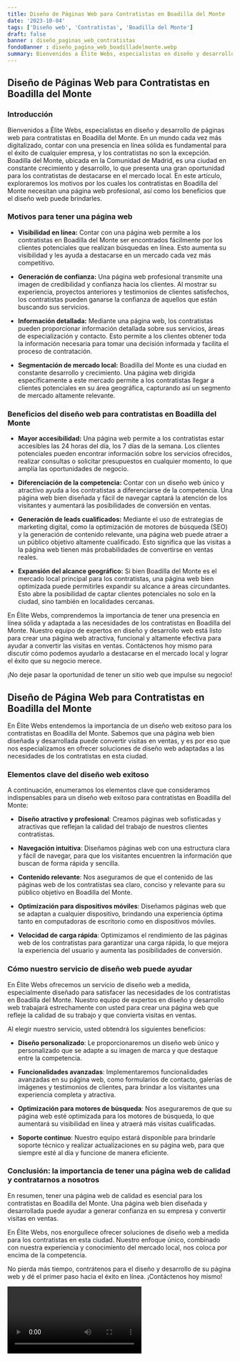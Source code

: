 ```yaml
---
title: Diseño de Páginas Web para Contratistas en Boadilla del Monte
date: '2023-10-04'
tags: ['Diseño web', 'Contratistas', 'Boadilla del Monte']
draft: false
banner : diseño_paginas_web_contratistas
fondoBanner : diseño_pagina_web_boadilladelmonte.webp
summary: Bienvenidos a Élite Webs, especialistas en diseño y desarrollo de páginas web para contratistas en Boadilla del Monte. En un mundo cada vez más digitalizado, contar con una presencia en línea sólida es fundamental para el éxito de cualquier empresa, y los contratistas no son la excepción. Boadilla del Monte, ubicada en la Comunidad de Madrid, es una ciudad en constante crecimiento y desarrollo, lo que presenta una gran oportunidad para los contratistas de destacarse en el mercado local. En este artículo, exploraremos los motivos por los cuales los contratistas en Boadilla del Monte necesitan una página web profesional, así como los beneficios que el diseño web puede brindarles.
---
```


## Diseño de Páginas Web para Contratistas en Boadilla del Monte

### Introducción

Bienvenidos a Élite Webs, especialistas en diseño y desarrollo de páginas web para contratistas en Boadilla del Monte. En un mundo cada vez más digitalizado, contar con una presencia en línea sólida es fundamental para el éxito de cualquier empresa, y los contratistas no son la excepción. Boadilla del Monte, ubicada en la Comunidad de Madrid, es una ciudad en constante crecimiento y desarrollo, lo que presenta una gran oportunidad para los contratistas de destacarse en el mercado local. En este artículo, exploraremos los motivos por los cuales los contratistas en Boadilla del Monte necesitan una página web profesional, así como los beneficios que el diseño web puede brindarles.

### Motivos para tener una página web

- **Visibilidad en línea:** Contar con una página web permite a los contratistas en Boadilla del Monte ser encontrados fácilmente por los clientes potenciales que realizan búsquedas en línea. Esto aumenta su visibilidad y les ayuda a destacarse en un mercado cada vez más competitivo.

- **Generación de confianza:** Una página web profesional transmite una imagen de credibilidad y confianza hacia los clientes. Al mostrar su experiencia, proyectos anteriores y testimonios de clientes satisfechos, los contratistas pueden ganarse la confianza de aquellos que están buscando sus servicios.

- **Información detallada:** Mediante una página web, los contratistas pueden proporcionar información detallada sobre sus servicios, áreas de especialización y contacto. Esto permite a los clientes obtener toda la información necesaria para tomar una decisión informada y facilita el proceso de contratación.

- **Segmentación de mercado local:** Boadilla del Monte es una ciudad en constante desarrollo y crecimiento. Una página web dirigida específicamente a este mercado permite a los contratistas llegar a clientes potenciales en su área geográfica, capturando así un segmento de mercado altamente relevante.

### Beneficios del diseño web para contratistas en Boadilla del Monte

- **Mayor accesibilidad:** Una página web permite a los contratistas estar accesibles las 24 horas del día, los 7 días de la semana. Los clientes potenciales pueden encontrar información sobre los servicios ofrecidos, realizar consultas o solicitar presupuestos en cualquier momento, lo que amplía las oportunidades de negocio.

- **Diferenciación de la competencia:** Contar con un diseño web único y atractivo ayuda a los contratistas a diferenciarse de la competencia. Una página web bien diseñada y fácil de navegar captará la atención de los visitantes y aumentará las posibilidades de conversión en ventas.

- **Generación de leads cualificados:** Mediante el uso de estrategias de marketing digital, como la optimización de motores de búsqueda (SEO) y la generación de contenido relevante, una página web puede atraer a un público objetivo altamente cualificado. Esto significa que las visitas a la página web tienen más probabilidades de convertirse en ventas reales.

- **Expansión del alcance geográfico:** Si bien Boadilla del Monte es el mercado local principal para los contratistas, una página web bien optimizada puede permitirles expandir su alcance a áreas circundantes. Esto abre la posibilidad de captar clientes potenciales no solo en la ciudad, sino también en localidades cercanas.

En Élite Webs, comprendemos la importancia de tener una presencia en línea sólida y adaptada a las necesidades de los contratistas en Boadilla del Monte. Nuestro equipo de expertos en diseño y desarrollo web está listo para crear una página web atractiva, funcional y altamente efectiva para ayudar a convertir las visitas en ventas. Contáctenos hoy mismo para discutir cómo podemos ayudarlo a destacarse en el mercado local y lograr el éxito que su negocio merece.

¡No deje pasar la oportunidad de tener un sitio web que impulse su negocio!

<GifSeo />

<Cta />

## Diseño de Página Web para Contratistas en Boadilla del Monte

En Élite Webs entendemos la importancia de un diseño web exitoso para los contratistas en Boadilla del Monte. Sabemos que una página web bien diseñada y desarrollada puede convertir visitas en ventas, y es por eso que nos especializamos en ofrecer soluciones de diseño web adaptadas a las necesidades de los contratistas en esta ciudad.

### Elementos clave del diseño web exitoso

A continuación, enumeramos los elementos clave que consideramos indispensables para un diseño web exitoso para contratistas en Boadilla del Monte:

- **Diseño atractivo y profesional**: Creamos páginas web sofisticadas y atractivas que reflejan la calidad del trabajo de nuestros clientes contratistas.

- **Navegación intuitiva**: Diseñamos páginas web con una estructura clara y fácil de navegar, para que los visitantes encuentren la información que buscan de forma rápida y sencilla.

- **Contenido relevante**: Nos aseguramos de que el contenido de las páginas web de los contratistas sea claro, conciso y relevante para su público objetivo en Boadilla del Monte.

- **Optimización para dispositivos móviles**: Diseñamos páginas web que se adaptan a cualquier dispositivo, brindando una experiencia óptima tanto en computadoras de escritorio como en dispositivos móviles.

- **Velocidad de carga rápida**: Optimizamos el rendimiento de las páginas web de los contratistas para garantizar una carga rápida, lo que mejora la experiencia del usuario y aumenta las posibilidades de conversión.

### Cómo nuestro servicio de diseño web puede ayudar

En Élite Webs ofrecemos un servicio de diseño web a medida, especialmente diseñado para satisfacer las necesidades de los contratistas en Boadilla del Monte. Nuestro equipo de expertos en diseño y desarrollo web trabajará estrechamente con usted para crear una página web que refleje la calidad de su trabajo y que convierta visitas en ventas.

Al elegir nuestro servicio, usted obtendrá los siguientes beneficios:

- **Diseño personalizado**: Le proporcionaremos un diseño web único y personalizado que se adapte a su imagen de marca y que destaque entre la competencia.

- **Funcionalidades avanzadas**: Implementaremos funcionalidades avanzadas en su página web, como formularios de contacto, galerías de imágenes y testimonios de clientes, para brindar a los visitantes una experiencia completa y atractiva.

- **Optimización para motores de búsqueda**: Nos aseguraremos de que su página web esté optimizada para los motores de búsqueda, lo que aumentará su visibilidad en línea y atraerá más visitas cualificadas.

- **Soporte continuo**: Nuestro equipo estará disponible para brindarle soporte técnico y realizar actualizaciones en su página web, para que siempre esté al día y funcione de manera eficiente.

### Conclusión: la importancia de tener una página web de calidad y contratarnos a nosotros

En resumen, tener una página web de calidad es esencial para los contratistas en Boadilla del Monte. Una página web bien diseñada y desarrollada puede ayudar a generar confianza en su empresa y convertir visitas en ventas.

En Élite Webs, nos enorgullece ofrecer soluciones de diseño web a medida para los contratistas en esta ciudad. Nuestro enfoque único, combinado con nuestra experiencia y conocimiento del mercado local, nos coloca por encima de la competencia.

No pierda más tiempo, contrátenos para el diseño y desarrollo de su página web y dé el primer paso hacia el éxito en línea. ¡Contáctenos hoy mismo!

<Video />

<CtaBot job='Contratistas' city='Boadilla del Monte'/>

<Gmaps query='Boadilla del Monte+españa+maps' />